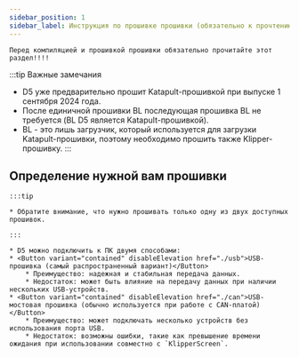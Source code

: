 ```yaml
---
sidebar_position: 1
sidebar_label: Инструкция по прошивке прошивки (обязательно к прочтению)
---
```





    Перед компиляцией и прошивкой прошивки обязательно прочитайте этот раздел!!!!

:::tip Важные замечания
* D5 уже предварительно прошит Katapult-прошивкой при выпуске 1 сентября 2024 года.
* После единичной прошивки BL последующая прошивка BL не требуется (BL D5 является Katapult-прошивкой).
* BL - это лишь загрузчик, который используется для загрузки Katapult-прошивки, поэтому необходимо прошить также Klipper-прошивку.
:::



## Определение нужной вам прошивки

    :::tip

    * Обратите внимание, что нужно прошивать только одну из двух доступных прошивок.

    :::

    * D5 можно подключить к ПК двумя способами:
    * <Button variant="contained" disableElevation href="./usb">USB-прошивка (самый распространенный вариант)</Button>
        * Преимущество: надежная и стабильная передача данных.
        * Недостаток: может быть влияние на передачу данных при наличии нескольких USB-устройств.
    * <Button variant="contained" disableElevation href="./can">USB-мостовая прошивка (обычно используется при работе с CAN-платой)</Button>
        * Преимущество: может подключать несколько устройств без использования порта USB.
        * Недостаток: возможны ошибки, такие как превышение времени ожидания при использовании совместно с `KlipperScreen`.

